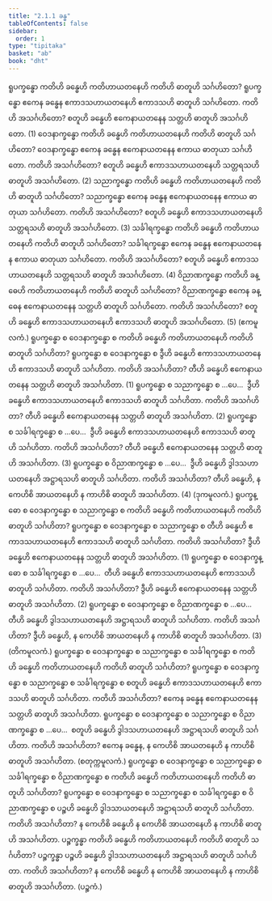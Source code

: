 ```yaml
---
title: "2.1.1 ခန္ဓ"
tableOfContents: false
sidebar:
  order: 1
type: "tipitaka"
basket: "ab"
book: "dht"
---
```



<DynamicBreadcrumb />

<Division number="6" book="dht">

<Paragraph number="35" book="dht">
ရူပက္ခန္ဓော ကတိဟိ ခန္ဓေဟိ ကတိဟာယတနေဟိ ကတိဟိ ဓာတူဟိ သင်္ဂဟိတော? ရူပက္ခန္ဓော ဧကေန ခန္ဓေန ဧကာဒသဟာယတနေဟိ ဧကာဒသဟိ ဓာတူဟိ သင်္ဂဟိတော. ကတိဟိ အသင်္ဂဟိတော? စတူဟိ ခန္ဓေဟိ ဧကေနာယတနေန သတ္တဟိ ဓာတူဟိ အသင်္ဂဟိတော. (1)
</Paragraph>

</Division>
<Division number="7" book="dht">

<Paragraph number="36" book="dht">
ဝေဒနာက္ခန္ဓော ကတိဟိ ခန္ဓေဟိ ကတိဟာယတနေဟိ ကတိဟိ ဓာတူဟိ သင်္ဂဟိတော? ဝေဒနာက္ခန္ဓော ဧကေန ခန္ဓေန ဧကေနာယတနေန ဧကာယ ဓာတုယာ သင်္ဂဟိတော. ကတိဟိ အသင်္ဂဟိတော? စတူဟိ ခန္ဓေဟိ ဧကာဒသဟာယတနေဟိ သတ္တရသဟိ ဓာတူဟိ အသင်္ဂဟိတော. (2)
</Paragraph>

</Division>
<Division number="8" book="dht">

<Paragraph number="37" book="dht">
သညာက္ခန္ဓော ကတိဟိ ခန္ဓေဟိ ကတိဟာယတနေဟိ ကတိဟိ ဓာတူဟိ သင်္ဂဟိတော? သညာက္ခန္ဓော ဧကေန ခန္ဓေန ဧကေနာယတနေန ဧကာယ ဓာတုယာ သင်္ဂဟိတော. ကတိဟိ အသင်္ဂဟိတော? စတူဟိ ခန္ဓေဟိ ဧကာဒသဟာယတနေဟိ သတ္တရသဟိ ဓာတူဟိ အသင်္ဂဟိတော. (3)
</Paragraph>

</Division>
<Division number="9" book="dht">

<Paragraph number="38" book="dht">
သင်္ခါရက္ခန္ဓော ကတိဟိ ခန္ဓေဟိ ကတိဟာယတနေဟိ ကတိဟိ ဓာတူဟိ သင်္ဂဟိတော? သင်္ခါရက္ခန္ဓော ဧကေန ခန္ဓေန ဧကေနာယတနေန ဧကာယ ဓာတုယာ သင်္ဂဟိတော. ကတိဟိ အသင်္ဂဟိတော? စတူဟိ ခန္ဓေဟိ ဧကာဒသဟာယတနေဟိ သတ္တရသဟိ ဓာတူဟိ အသင်္ဂဟိတော. (4)
</Paragraph>

</Division>
<Division number="10" book="dht">

<Paragraph number="39" book="dht">
ဝိညာဏက္ခန္ဓော ကတိဟိ ခန္ဓေဟိ ကတိဟာယတနေဟိ ကတိဟိ ဓာတူဟိ သင်္ဂဟိတော? ဝိညာဏက္ခန္ဓော ဧကေန ခန္ဓေန ဧကေနာယတနေန သတ္တဟိ ဓာတူဟိ သင်္ဂဟိတော. ကတိဟိ အသင်္ဂဟိတော? စတူဟိ ခန္ဓေဟိ ဧကာဒသဟာယတနေဟိ ဧကာဒသဟိ ဓာတူဟိ အသင်္ဂဟိတော. (5)

</Paragraph>
</Division>

<Paragraph number="40" type="center" book="dht">
(ဧကမူလကံ.)


</Paragraph>

<Division number="11" book="dht">

<Paragraph number="41" book="dht">
ရူပက္ခန္ဓော စ ဝေဒနာက္ခန္ဓော စ ကတိဟိ ခန္ဓေဟိ ကတိဟာယတနေဟိ ကတိဟိ ဓာတူဟိ သင်္ဂဟိတာ? ရူပက္ခန္ဓော စ ဝေဒနာက္ခန္ဓော စ ဒွီဟိ ခန္ဓေဟိ ဧကာဒသဟာယတနေဟိ ဧကာဒသဟိ ဓာတူဟိ သင်္ဂဟိတာ. ကတိဟိ အသင်္ဂဟိတာ? တီဟိ ခန္ဓေဟိ ဧကေနာယတနေန သတ္တဟိ ဓာတူဟိ အသင်္ဂဟိတာ. (1)
</Paragraph>

</Division>
<Division number="12" book="dht">

<Paragraph number="42" book="dht">
ရူပက္ခန္ဓော စ သညာက္ခန္ဓော စ …ပေ…  ဒွီဟိ ခန္ဓေဟိ ဧကာဒသဟာယတနေဟိ ဧကာဒသဟိ ဓာတူဟိ သင်္ဂဟိတာ. ကတိဟိ အသင်္ဂဟိတာ? တီဟိ ခန္ဓေဟိ ဧကေနာယတနေန သတ္တဟိ ဓာတူဟိ အသင်္ဂဟိတာ. (2)
</Paragraph>

</Division>
<Division number="13" book="dht">

<Paragraph number="43" book="dht">
ရူပက္ခန္ဓော စ သင်္ခါရက္ခန္ဓော စ …ပေ…  ဒွီဟိ ခန္ဓေဟိ ဧကာဒသဟာယတနေဟိ ဧကာဒသဟိ ဓာတူဟိ သင်္ဂဟိတာ. ကတိဟိ အသင်္ဂဟိတာ? တီဟိ ခန္ဓေဟိ ဧကေနာယတနေန သတ္တဟိ ဓာတူဟိ အသင်္ဂဟိတာ. (3)
</Paragraph>

</Division>
<Division number="14" book="dht">

<Paragraph number="44" book="dht">
ရူပက္ခန္ဓော စ ဝိညာဏက္ခန္ဓော စ …ပေ…  ဒွီဟိ ခန္ဓေဟိ ဒွါဒသဟာယတနေဟိ အဋ္ဌာရသဟိ ဓာတူဟိ သင်္ဂဟိတာ. ကတိဟိ အသင်္ဂဟိတာ? တီဟိ ခန္ဓေဟိ, န ကေဟိစိ အာယတနေဟိ န ကာဟိစိ ဓာတူဟိ အသင်္ဂဟိတာ. (4)

</Paragraph>
</Division>

<Paragraph number="45" type="center" book="dht">
(ဒုကမူလကံ.)


</Paragraph>

<Division number="15" book="dht">

<Paragraph number="46" book="dht">
ရူပက္ခန္ဓော စ ဝေဒနာက္ခန္ဓော စ သညာက္ခန္ဓော စ ကတိဟိ ခန္ဓေဟိ ကတိဟာယတနေဟိ ကတိဟိ ဓာတူဟိ သင်္ဂဟိတာ? ရူပက္ခန္ဓော စ ဝေဒနာက္ခန္ဓော စ သညာက္ခန္ဓော စ တီဟိ ခန္ဓေဟိ ဧကာဒသဟာယတနေဟိ ဧကာဒသဟိ ဓာတူဟိ သင်္ဂဟိတာ. ကတိဟိ အသင်္ဂဟိတာ? ဒွီဟိ ခန္ဓေဟိ ဧကေနာယတနေန သတ္တဟိ ဓာတူဟိ အသင်္ဂဟိတာ. (1)
</Paragraph>

</Division>
<Division number="16" book="dht">

<Paragraph number="47" book="dht">
ရူပက္ခန္ဓော စ ဝေဒနာက္ခန္ဓော စ သင်္ခါရက္ခန္ဓော စ …ပေ…  တီဟိ ခန္ဓေဟိ ဧကာဒသဟာယတနေဟိ ဧကာဒသဟိ ဓာတူဟိ သင်္ဂဟိတာ. ကတိဟိ အသင်္ဂဟိတာ? ဒွီဟိ ခန္ဓေဟိ ဧကေနာယတနေန သတ္တဟိ ဓာတူဟိ အသင်္ဂဟိတာ. (2)
</Paragraph>

</Division>
<Division number="17" book="dht">

<Paragraph number="48" book="dht">
ရူပက္ခန္ဓော စ ဝေဒနာက္ခန္ဓော စ ဝိညာဏက္ခန္ဓော စ …ပေ…  တီဟိ ခန္ဓေဟိ ဒွါဒသဟာယတနေဟိ အဋ္ဌာရသဟိ ဓာတူဟိ သင်္ဂဟိတာ. ကတိဟိ အသင်္ဂဟိတာ? ဒွီဟိ ခန္ဓေဟိ, န ကေဟိစိ အာယတနေဟိ န ကာဟိစိ ဓာတူဟိ အသင်္ဂဟိတာ. (3)

</Paragraph>
</Division>

<Paragraph number="49" type="center" book="dht">
(တိကမူလကံ.)


</Paragraph>

<Division number="18" book="dht">

<Paragraph number="50" book="dht">
ရူပက္ခန္ဓော စ ဝေဒနာက္ခန္ဓော စ သညာက္ခန္ဓော စ သင်္ခါရက္ခန္ဓော စ ကတိဟိ ခန္ဓေဟိ ကတိဟာယတနေဟိ ကတိဟိ ဓာတူဟိ သင်္ဂဟိတာ? ရူပက္ခန္ဓော စ ဝေဒနာက္ခန္ဓော စ သညာက္ခန္ဓော စ သင်္ခါရက္ခန္ဓော စ စတူဟိ ခန္ဓေဟိ ဧကာဒသဟာယတနေဟိ ဧကာဒသဟိ ဓာတူဟိ သင်္ဂဟိတာ. ကတိဟိ အသင်္ဂဟိတာ? ဧကေန ခန္ဓေန ဧကေနာယတနေန သတ္တဟိ ဓာတူဟိ အသင်္ဂဟိတာ.
</Paragraph>

</Division>
<Division number="19" book="dht">

<Paragraph number="51" book="dht">
ရူပက္ခန္ဓော စ ဝေဒနာက္ခန္ဓော စ သညာက္ခန္ဓော စ ဝိညာဏက္ခန္ဓော စ …ပေ…  စတူဟိ ခန္ဓေဟိ ဒွါဒသဟာယတနေဟိ အဋ္ဌာရသဟိ ဓာတူဟိ သင်္ဂဟိတာ. ကတိဟိ အသင်္ဂဟိတာ? ဧကေန ခန္ဓေန, န ကေဟိစိ အာယတနေဟိ န ကာဟိစိ ဓာတူဟိ အသင်္ဂဟိတာ.

</Paragraph>
</Division>

<Paragraph number="52" type="center" book="dht">
(စတုက္ကမူလကံ.)


</Paragraph>

<Division number="20" book="dht">

<Paragraph number="53" book="dht">
ရူပက္ခန္ဓော စ ဝေဒနာက္ခန္ဓော စ သညာက္ခန္ဓော စ သင်္ခါရက္ခန္ဓော စ ဝိညာဏက္ခန္ဓော စ ကတိဟိ ခန္ဓေဟိ ကတိဟာယတနေဟိ ကတိဟိ ဓာတူဟိ သင်္ဂဟိတာ? ရူပက္ခန္ဓော စ ဝေဒနာက္ခန္ဓော စ သညာက္ခန္ဓော စ သင်္ခါရက္ခန္ဓော စ ဝိညာဏက္ခန္ဓော စ ပဉ္စဟိ ခန္ဓေဟိ ဒွါဒသာယတနေဟိ အဋ္ဌာရသဟိ ဓာတူဟိ သင်္ဂဟိတာ. ကတိဟိ အသင်္ဂဟိတာ? န ကေဟိစိ ခန္ဓေဟိ န ကေဟိစိ အာယတနေဟိ န ကာဟိစိ ဓာတူဟိ အသင်္ဂဟိတာ.
</Paragraph>

</Division>
<Division number="21" book="dht">

<Paragraph number="54" book="dht">
ပဉ္စက္ခန္ဓာ ကတိဟိ ခန္ဓေဟိ ကတိဟာယတနေဟိ ကတိဟိ ဓာတူဟိ သင်္ဂဟိတာ? ပဉ္စက္ခန္ဓာ ပဉ္စဟိ ခန္ဓေဟိ ဒွါဒသဟာယတနေဟိ အဋ္ဌာရသဟိ ဓာတူဟိ သင်္ဂဟိတာ. ကတိဟိ အသင်္ဂဟိတာ? န ကေဟိစိ ခန္ဓေဟိ န ကေဟိစိ အာယတနေဟိ န ကာဟိစိ ဓာတူဟိ အသင်္ဂဟိတာ.

</Paragraph>
</Division>

<Paragraph number="55" type="center" book="dht">
(ပဉ္စကံ.)
</Paragraph>